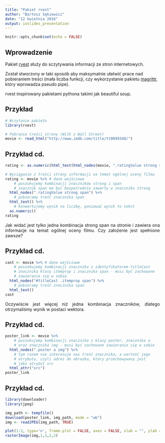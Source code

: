```yaml
---
title: "Pakiet rvest"
author: "Bartosz Sękiewicz"
date: "12 kwietnia 2016"
output: ioslides_presentation
---
```


```r
knitr::opts_chunk$set(echo = FALSE)
```

## Wprowadzenie

Pakiet [rvest](https://github.com/hadley/rvest) służy do sczytywania informacji ze stron internetowych. 

Został stworzony w taki sposób aby maksymalnie ułatwić prace nad pobieraniem treści (mała liczba funkcji, czy wykorzystanie pakietu [magrittr](https://github.com/smbache/magrittr), który wprowadza pseudo pipe). 

rvest inspirowany pakietami pythona takimi jak beautiful soup.


## Przykład


```r
# Wczytanie pakietu
library(rvest) 

# Pobranie treści strony (Wilk z Wall Street)
movie <- read_html("http://www.imdb.com/title/tt0099348/")
```


## Przykład cd.

```r
rating <- as.numeric(html_text(html_nodes(movie, ".ratingValue strong span")))
```

```r
# Wyciąganie z treści strony informacji na temat ogólnej oceny filmu
rating <- movie %>% # dane wejściowe
    # poszukujemy kombinacji znaczników strong i span
    # znacznik span ma być bezpośrednio zawarty w znaczniku strong
  html_nodes(".ratingValue strong span") %>%
    # pobieramy treść znacznika span
  html_text() %>%
    # konwertujemy wynik na liczbę, ponieważ wynik to tekst
  as.numeric()
rating
```

<p style="text-align:justify;">Jak widać jest tylko jedna kombinacja strong span na stronie i zawiera ona informacje na temat ogólnej oceny filmu. Czy założenie jest spełnione zawsze?</p>


## Przykład cd.


```r
cast <- movie %>% # dane wejściowe
    # poszukujemy kombinacji znacznika z identyfikatorem titleCast
    # znacznika klasy itemprop i znacznika span - musi być zachowane
    # zawieranie się w sobie
  html_nodes("#titleCast .itemprop span") %>%
    # pobieramy treść znacznika span
  html_text()
cast
```

<p style="text-align:justify;">Oczywiście jest więcej niż jedna kombinacja znaczników, dlatego otrzymaliśmy wynik w postaci wektora.</p>

## Przykład cd.


```r
poster_link <- movie %>%
    # poszukujemy kombinacji znacznika z klasy poster, znacznika a
    # oraz znacznika img - musi być zachowane zawieranie się w sobie    
  html_nodes(".poster a img") %>%
    # tym razem nie interesuje nas treść znacznika, a wartość jego 
    # atrybutu, czyli adres do obrazka, który przechowywany jest 
    # jako atrybut src
  html_attr("src")
poster_link
```

## Przykład cd.

```r
library(downloader)
library(jpeg)

img_path <- tempfile()
download(poster_link, img_path, mode = "wb")
img <- readJPEG(img_path, TRUE)

plot(1:2, type='n', frame.plot = FALSE, axes = FALSE, xlab = "", ylab = "", asp = 268/182)
rasterImage(img,1,1,2,2)

```
